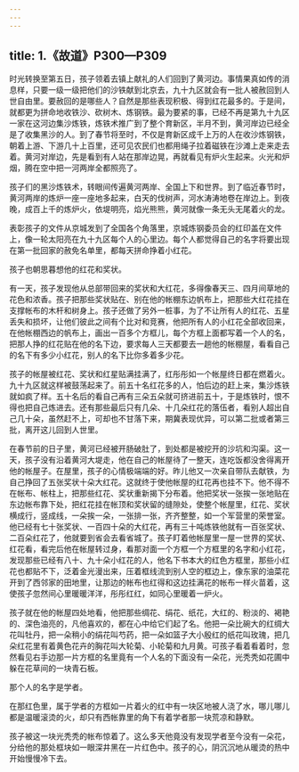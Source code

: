 ```yaml
---
---
---
```

title: 1.《故道》P300—P309
---





时光转换至第五日，孩子领着去镇上献礼的人们回到了黄河边。事情果真如传的消息样，只要一级一级把他们的沙铁献到北京去，九十九区就会有一批人被赦回到人世自由里。要赦回的是哪些人？自然是那些表现积极、得到红花最多的。于是间，就都更为拼命地收铁沙、砍树木、炼钢铁。最为要紧的事，已经不再是第九十九区一家在这河边集沙炼铁，炼铁术推广到了整个育新区，半月不到，黄河岸边已经全是了收集黑沙的人。到了春节将至时，不仅是育新区成千上万的人在收沙炼钢铁，朝着上游、下游几十上百里，还可见农民们也都用绳子拉着磁铁在沙滩上走来走去着。黄河对岸边，先是看到有人站在那岸边晃，再就看见有炉火生起来。火光和炉烟，腾在空中把一河两岸全都照亮了。

孩子们的黑沙炼铁术，转眼间传遍黄河两岸、全国上下和世界。到了临近春节时，黄河两岸的炼炉一座一座地多起来，白天的伐树声，河水涛涛地卷在岸边上。到夜晚，成百上千的炼炉火，依堤明亮，焰光熊熊，黄河就像一条无头无尾着火的龙。

表彰孩子的文件从京城发到了全国各个角落里，京城炼钢委员会的红印盖在文件上，像一轮太阳亮在九十九区每个人的心里边。每个人都觉得自己的名字将要出现在第一批回家的赦免名单里，都每天拼命挣着小红花。

孩子也朝思暮想他的红花和奖状。

有一天，孩子发现他从总部带回来的奖状和大红花，多得像春天三、四月间草地的花色和浓香。孩子把那些奖状贴在、别在他的帐棚东边帆布上，把那些大红花挂在支撑帐布的木杆和树身上。孩子还做了另外一桩事，为了不让所有人的红花、五星丢失和损坏，让他们彼此之间有个比对和竞赛，他把所有人的小红花全部收回来，在他帐棚西边的帆布上，画出一百多个方框儿，每个方框上面都写着一个人的名，把那人挣的红花贴在他的名下边，要求每人三天都要去一趟他的帐棚屋，看看自己的名下有多少小红花，别人的名下比你多着多少花。

孩子的帐屋被红花、奖状和红星贴满挂满了，红彤彤如一个帐屋终日都在燃着火。九十九区就这样被鼓荡起来了。前五十名红花多的人，怕后边的赶上来，集沙炼铁就如疯了样。五十名后的看自己再有三朵五朵就可挤进前五十，于是炼铁时，恨不得也把自己炼进去。还有那些最后只有几朵、十几朵红花的落伍者，看别人超出自己几十朵，虽然赶不上，可却也不甘落下来，期冀表现优异，可以第二批或者第三批，离开这儿回到人世里。

在春节前的日子里，黄河已经被开肠破肚了，到处都是被挖开的沙坑和沟渠。这一天，孩子没有沿着黄河大堤走，他在自己的帐屋待了一整天，连吃饭都没舍得离开他的帐屋子。在屋里，孩子的心情极端端的好。昨儿他又一次亲自带队去献铁，为自己挣回了五张奖状十朵大红花。这就终于使他帐屋的红花再也挂不下。他不得不在帐布、帐柱上，把那些红花、奖状重新揭下分布着。他把奖状一张挨一张地贴在东边帐布靠下处，把红花挂在帐顶和奖状留的缝隙处，使整个帐屋里，红花、奖状横成行，竖成线，一朵挨一朵，一张排一张，齐齐整整，如一个军营里的荣誉室。他已经有七十张奖状、一百四十朵的大红花，再有三十吨炼铁他就有一百张奖状、二百朵红花了，他就要到省会去看省城了。孩子盯着他帐屋里一屋一世界的奖状、红花看，看完后他在帐屋转过身，看那对面一个方框一个方框里的名字和小红花，发现那些已经有八十、九十朵小红花的人，他名下书本大的红色方框里，那些小红花也都贴不下，泛着金光漫出来，压着框线流到别人空的框边上，像东家的油菜花开到了西邻家的田地里，让那边的帐布也红得和这边挂满花的帐布一样火苗着，这使孩子忽然间心里暖暖洋洋，彤彤红红，如同心里暖着一炉火。

孩子就在他的帐屋四处地看，他把那些绸花、绢花、纸花，大红的、粉淡的、褐艳的、深色油亮的，凡他喜欢的，都在心中给它们起了名。他把一朵比碗大的红绸大花叫牡丹，把一朵稍小的绢花叫芍药，把一朵如篮子大小殷红的纸花叫玫瑰，把几朵红花里有着黄色花卉的胸花叫大轮菊、小轮菊和九月黄。可孩子看着看着时，忽然看见右手边那一片方框的名里竟有一个人名的下面没有一朵花，光秃秃如花圃中躲在花草间的一块青石板。

那个人的名字是学者。

在那红色里，属于学者的方框如一片着火的红中有一块区地被人浇了水，哪儿哪儿都是温暖滚烫的火，却只有西帐靠里的角下有着学者那一块荒凉和静默。

孩子被这一块光秃秃的帐布惊着了。这么多天他竟没有发现学者至今没有一朵花，分给他的那处框块如一眼深井黑在一片红色中。孩子的心，阴沉沉地从暖烫的热中开始慢慢冷下去。